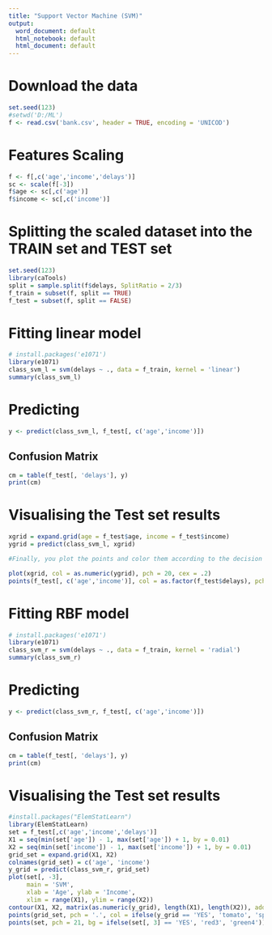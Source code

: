 ---
title: "Support Vector Machine (SVM)"
output:
  word_document: default
  html_notebook: default
  html_document: default
---

# Download the data
```{r}
set.seed(123)
#setwd('D:/ML')
f <- read.csv('bank.csv', header = TRUE, encoding = 'UNICOD')
```

# Features Scaling
```{r}
f <- f[,c('age','income','delays')]
sc <- scale(f[-3])
f$age <- sc[,c('age')]
f$income <- sc[,c('income')]
```

# Splitting the scaled dataset into the TRAIN set and TEST set
```{r}
set.seed(123)
library(caTools)
split = sample.split(f$delays, SplitRatio = 2/3)
f_train = subset(f, split == TRUE)
f_test = subset(f, split == FALSE)
```

# Fitting linear model
```{r}
# install.packages('e1071')
library(e1071)
class_svm_l = svm(delays ~ ., data = f_train, kernel = 'linear')
summary(class_svm_l)
```

# Predicting
```{r}
y <- predict(class_svm_l, f_test[, c('age','income')])
```

## Confusion Matrix
```{r}
cm = table(f_test[, 'delays'], y)
print(cm)
```

# Visualising the Test set results
```{r}
xgrid = expand.grid(age = f_test$age, income = f_test$income)
ygrid = predict(class_svm_l, xgrid)

#Finally, you plot the points and color them according to the decision boundary. You can see that the decision boundary is linear. You can put the data points in the plot as well to see where they lie.

plot(xgrid, col = as.numeric(ygrid), pch = 20, cex = .2)
points(f_test[, c('age','income')], col = as.factor(f_test$delays), pch = 19)
```

# Fitting RBF model
```{r}
# install.packages('e1071')
library(e1071)
class_svm_r = svm(delays ~ ., data = f_train, kernel = 'radial')
summary(class_svm_r)
```

# Predicting
```{r}
y <- predict(class_svm_r, f_test[, c('age','income')])
```

## Confusion Matrix
```{r}
cm = table(f_test[, 'delays'], y)
print(cm)
```

# Visualising the Test set results
```{r}
#install.packages("ElemStatLearn")
library(ElemStatLearn)
set = f_test[,c('age','income','delays')]
X1 = seq(min(set['age']) - 1, max(set['age']) + 1, by = 0.01)
X2 = seq(min(set['income']) - 1, max(set['income']) + 1, by = 0.01)
grid_set = expand.grid(X1, X2)
colnames(grid_set) = c('age', 'income')
y_grid = predict(class_svm_r, grid_set)
plot(set[, -3],
     main = 'SVM',
     xlab = 'Age', ylab = 'Income',
     xlim = range(X1), ylim = range(X2))
contour(X1, X2, matrix(as.numeric(y_grid), length(X1), length(X2)), add = TRUE)
points(grid_set, pch = '.', col = ifelse(y_grid == 'YES', 'tomato', 'springgreen3'))
points(set, pch = 21, bg = ifelse(set[, 3] == 'YES', 'red3', 'green4'))
```